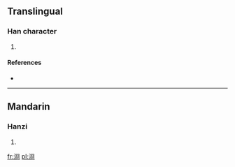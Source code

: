 ==Translingual==

===Han character===
{{Han char|rn=85|rad=水|as=07|sn=10|four=3712<sub>0</sub>|canj=水月金口 (EBCR)}}

# {{defn|Han|sort=水07}}

====References====
* {{Han ref|kx=0625.200|dkj=17509|dj=1027.060|hdz=31625.050|uh=6D7B|ud=28027|bh=D266|bd=53862}}

----

==Mandarin==

===Hanzi===
{{cmn-hanzi|pin=[[wěng]] ([[weng3]])|wg=weng<sup>3</sup>}}

# {{defn|lang=cmn|sort=水07}}

[[fr:浻]]
[[pl:浻]]